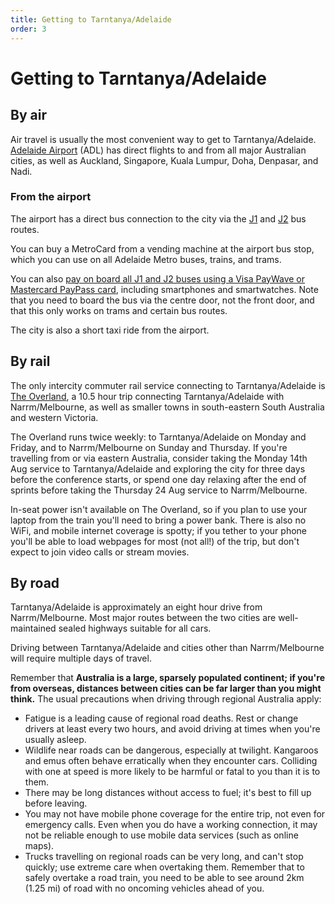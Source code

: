 ```yaml
---
title: Getting to Tarntanya/Adelaide
order: 3
---
```


# Getting to Tarntanya/Adelaide

## By air

Air travel is usually the most convenient way to get to Tarntanya/Adelaide. [Adelaide Airport](https://www.adelaideairport.com.au) (ADL) has direct flights to and from all major Australian cities, as well as Auckland, Singapore, Kuala Lumpur, Doha, Denpasar, and Nadi.

### From the airport

The airport has a direct bus connection to the city via the [J1](https://www.adelaidemetro.com.au/routes/j1) and [J2](https://www.adelaidemetro.com.au/routes/j2) bus routes.

You can buy a MetroCard from a vending machine at the airport bus stop, which you can use on all Adelaide Metro buses, trains, and trams.

You can also [pay on board all J1 and J2 buses using a Visa PayWave or Mastercard PayPass card](https://www.adelaidemetro.com.au/tickets-and-fares/tap-and-pay), including smartphones and smartwatches. Note that you need to board the bus via the centre door, not the front door, and that this only works on trams and certain bus routes.

The city is also a short taxi ride from the airport.

## By rail

The only intercity commuter rail service connecting to Tarntanya/Adelaide is [The Overland](https://www.journeybeyondrail.com.au/journeys/overland/), a 10.5 hour trip connecting Tarntanya/Adelaide with Narrm/Melbourne, as well as smaller towns in south-eastern South Australia and western Victoria.

The Overland runs twice weekly: to Tarntanya/Adelaide on Monday and Friday, and to Narrm/Melbourne on Sunday and Thursday. If you're travelling from or via eastern Australia, consider taking the Monday 14th Aug service to Tarntanya/Adelaide and exploring the city for three days before the conference starts, or spend one day relaxing after the end of sprints before taking the Thursday 24 Aug service to Narrm/Melbourne.

In-seat power isn't available on The Overland, so if you plan to use your laptop from the train you'll need to bring a power bank. There is also no WiFi, and mobile internet coverage is spotty; if you tether to your phone you'll be able to load webpages for most (not all!) of the trip, but don't expect to join video calls or stream movies.

## By road

Tarntanya/Adelaide is approximately an eight hour drive from Narrm/Melbourne. Most major routes between the two cities are well-maintained sealed highways suitable for all cars.

Driving between Tarntanya/Adelaide and cities other than Narrm/Melbourne will require multiple days of travel.

Remember that **Australia is a large, sparsely populated continent; if you're from overseas, distances between cities can be far larger than you might think.** The usual precautions when driving through regional Australia apply:

- Fatigue is a leading cause of regional road deaths. Rest or change drivers at least every two hours, and avoid driving at times when you're usually asleep.
- Wildlife near roads can be dangerous, especially at twilight. Kangaroos and emus often behave erratically when they encounter cars. Colliding with one at speed is more likely to be harmful or fatal to you than it is to them.
- There may be long distances without access to fuel; it's best to fill up before leaving.
- You may not have mobile phone coverage for the entire trip, not even for emergency calls. Even when you do have a working connection, it may not be reliable enough to use mobile data services (such as online maps).
- Trucks travelling on regional roads can be very long, and can't stop quickly; use extreme care when overtaking them. Remember that to safely overtake a road train, you need to be able to see around 2km (1.25 mi) of road with no oncoming vehicles ahead of you.
